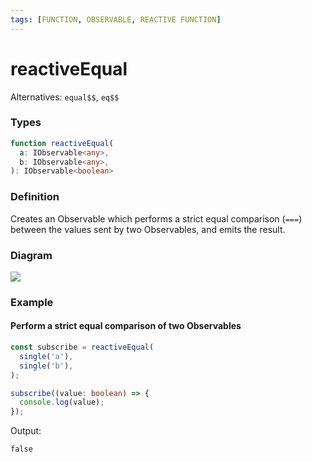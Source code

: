 ```yaml
---
tags: [FUNCTION, OBSERVABLE, REACTIVE FUNCTION]
---
```


# reactiveEqual

Alternatives: `equal$$`, `eq$$`

### Types

```ts
function reactiveEqual(
  a: IObservable<any>,
  b: IObservable<any>,
): IObservable<boolean>
```

### Definition

Creates an Observable which performs a strict equal comparison (`===`) between the values sent by two Observables, and emits the result.

### Diagram

![](example-diagram.svg)

### Example

#### Perform a strict equal comparison of two Observables

```ts
const subscribe = reactiveEqual(
  single('a'),
  single('b'),
);

subscribe((value: boolean) => {
  console.log(value);
});
```

Output:

```text
false
```

